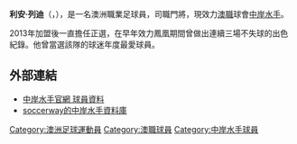 {{Infobox football biography
| name           = Liam Reddy
| image          =
| fullname       = Liam Rhys Reddy
| birth_date     = {{birth date and age|1981|8|8|df=y}}
| birth_place    = [[悉尼|悉尼]], [[澳洲|澳洲]]
| height         = {{height|m=1.88}}
| position       = [[守門員_(足球)|守門員]]
| currentclub    = {{ALeague CCM}}
| clubnumber     = 12
| youthyears1    =                 |youthclubs1 = [[North_Sutherland_Rockets_Football_Club|North Sutherland Rockets]]
| youthyears2    =                 |youthclubs2 = [[悉尼_United_Football_Club|悉尼 United]]
| youthyears3     = 1997            |youthclubs3   = [[South_澳洲n_Sports_Institute|SASI]]
| youthyears4     = 1998–1999       |youthclubs4  = [[澳洲n_Institute_of_Sport|AIS]]
| years1         = 2000–2003 |clubs1 = [[Parramatta_Power|Parramatta Power]]         |caps1 = 39 |goals1 = 1
| years2         = 2003–2005 |clubs2 = [[悉尼_United|悉尼 United]]            |caps2 = 24 |goals2 = 0
| years3         = 2005–2006 |clubs3 = {{ALeague NUJ}}              |caps3 = 23 |goals3 = 0
| years4         = 2006–2009 |clubs4 = {{ALeague BR}}               |caps4 = 66 |goals4 = 0
| years5         = 2009–2010 |clubs5 = {{ALeague WP}}               |caps5 = 12 |goals5 = 0
| years6         = 2010–2012 |clubs6 = {{ALeague SFC}}              |caps6 = 37 |goals6 = 0 
| years7         = 2012–2013 |clubs7 = [[Esteghlal_F.C.|Esteghlal]] |caps7 = 0  |goals7 = 0     
| years8         = 2013 |clubs8 = [[悉尼_United|悉尼 United]]                 |caps8 = 19 |goals8 = 0   
| years9         = 2013– |clubs9 = {{ALeague CCM}}                  |caps9 = 27 |goals9 = 0  
| pcupdate       = 19 October 2014
}}
'''利安·列迪'''（{{lang-en|Liam Reddy}}，{{bd|1981年|8月8日}}），是一名澳洲職業足球員，司職門將，現效力[[澳職|澳職]]球會[[中岸水手|中岸水手]]。

2013年加盟後一直擔任正選，在早年效力鳳凰期間曾做出連續三場不失球的出色紀錄。他曾當選該隊的球迷年度最愛球員。

==外部連結==
*[http://www.ccmariners.com.au/team/a_league 中岸水手官網 球員資料]{{Wayback|url=http://www.ccmariners.com.au/team/a_league |date=20150325111232 }}
*[http://uk.soccerway.com/teams/australia/central-coast-mariners-fc/4317/ soccerway的中岸水手資料庫]{{Wayback|url=http://uk.soccerway.com/teams/australia/central-coast-mariners-fc/4317/ |date=20150313191456 }}

{{DEFAULTSORT: Reddy, Liam}}
[[Category:澳洲足球運動員|Category:澳洲足球運動員]]
[[Category:澳職球員|Category:澳職球員]]
[[Category:中岸水手球員|Category:中岸水手球員]]


{{fbr-stub}}